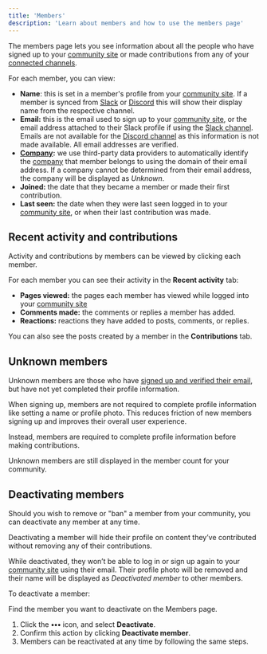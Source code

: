 ```yaml
---
title: 'Members'
description: 'Learn about members and how to use the members page'
---
```


The members page lets you see information about all the people who have signed up to your [community site](/community-site) or made contributions from any of your [connected channels](/channels).

For each member, you can view:

- **Name**: this is set in a member's profile from your [community site](/community-site). If a member is synced from [Slack](/channels/slack) or [Discord](/channels/discord) this will show their display name from the respective channel.
- **Email:** this is the email used to sign up to your [community site](/community-site), or the email address attached to their Slack profile if using the [Slack channel](/channels/slack). Emails are not available for the [Discord channel](/channels/discord) as this information is not made available. All email addresses are verified.
- **[Company](/companies):** we use third-party data providers to automatically identify the [company](/companies) that member belongs to using the domain of their email address. If a company cannot be determined from their email address, the company will be displayed as _Unknown_.
- **Joined:** the date that they became a member or made their first contribution.
- **Last seen:** the date when they were last seen logged in to your [community site](/community-site), or when their last contribution was made.

## Recent activity and contributions

Activity and contributions by members can be viewed by clicking each member.

For each member you can see their activity in the **Recent activity** tab:
- **Pages viewed:** the pages each member has viewed while logged into your [community site](/community-site)
- **Comments made:** the comments or replies a member has added.
- **Reactions:** reactions they have added to posts, comments, or replies.

You can also see the posts created by a member in the **Contributions** tab.

## Unknown members

Unknown members are those who have [signed up and verified their email](/member-authentication), but have not yet completed their profile information.

When signing up, members are not required to complete profile information like setting a name or profile photo. This reduces friction of new members signing up and improves their overall user experience.

Instead, members are required to complete profile information before making contributions.

Unknown members are still displayed in the member count for your community.

## Deactivating members

Should you wish to remove or "ban" a member from your community, you can deactivate any member at any time.

Deactivating a member will hide their profile on content they’ve contributed without removing any of their contributions.

While deactivated, they won’t be able to log in or sign up again to your [community site](/community-site) using their email. Their profile photo will be removed and their name will be displayed as _Deactivated member_ to other members.

To deactivate a member:

Find the member you want to deactivate on the Members page.
1. Click the **•••** icon, and select **Deactivate**.
2. Confirm this action by clicking **Deactivate member**.
3. Members can be reactivated at any time by following the same steps.